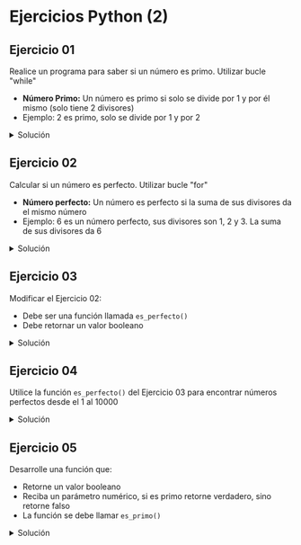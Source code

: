 # Ejercicios Python (2)

## Ejercicio 01
Realice un programa para saber si un número es primo. Utilizar bucle "while"

- **Número Primo:** Un número es primo si solo se divide por 1 y por él mismo (solo tiene 2 divisores)
- Ejemplo: 2 es primo, solo se divide por 1 y por 2

<details>
	<summary>Solución</summary>

```python
num = 0
contDiv = 0

num = int(input("Ingrese número: "))

x = 1
while x <= num:
    if num % x == 0:
	    contDiv = contDiv + 1
    x = x + 1

if contDiv == 2:
    print("Es primo")
else:
    print("No es primo")
```
</details>

## Ejercicio 02
Calcular si un número es perfecto. Utilizar bucle "for"

- **Número perfecto:** Un número es perfecto si la suma de sus divisores da el mismo número
- Ejemplo: 6 es un número perfecto, sus divisores son 1, 2 y 3. La suma de sus divisores da 6

<details>
	<summary>Solución</summary>

```python
num = 0
sumaDiv = 0

num = int(input("Ingrese Número: "))

for i in range(1,num):
	if num % i == 0:
		sumaDiv = sumaDiv + i

if sumaDiv == num:
	print("Es perfecto")
else:
	print("No es perfecto")
```
</details>

## Ejercicio 03
Modificar el Ejercicio 02:

- Debe ser una función llamada `es_perfecto()`
- Debe retornar un valor booleano

<details>
	<summary>Solución</summary>

```python
def es_perfecto(numero):
	sumaDiv = 0
	for i in range(1, numero):
		if numero % i == 0:
			sumaDiv = sumaDiv + i
	
	return sumaDiv == numero
```
</details>

## Ejercicio 04
Utilice la función `es_perfecto()` del Ejercicio 03 para encontrar números perfectos desde el 1 al 10000

<details>
	<summary>Solución</summary>

```python
def es_perfecto(numero):
	sumaDiv = 0
	for i in range(1, numero):
		if numero % i == 0:
			sumaDiv = sumaDiv + i
	
	return sumaDiv == numero

for i in range(1, 10000+1):
	if(es_perfecto(i)):
		print(i)
```
</details>

## Ejercicio 05
Desarrolle una función que:

- Retorne un valor booleano
- Reciba un parámetro numérico, si es primo retorne verdadero, sino retorne falso
- La función se debe llamar `es_primo()`

<details>
	<summary>Solución</summary>

```python
def es_primo(num):
	contDiv = 0
	for i in range(1, num+1):
		if num % i == 0:
			contDiv = contDiv + 1
	return contDiv == 2

#prueba
print(es_primo(11))
```
</details>